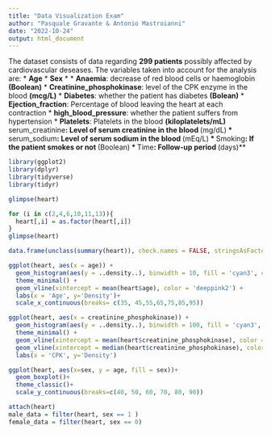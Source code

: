 ```yaml
---
title: "Data Visualization Exam"
author: "Pasquale Gravante & Antonio Mastroianni"
date: "2022-10-24"
output: html_document
---
```


The dataset consists of data regarding **299 patients** possibly affected by cardiovascular deseases.
The variables taken into account for the analysis are:
* **Age**
* **Sex**
* 
* **Anaemia**: decrease of red blood cells or haemoglobin **(Boolean)**
* **Creatinine_phosphokinase**: level of the CPK enzyme in the blood **(mcg/L)**
* **Diabetes**: whether the patient has diabetes **(Bolean)**
* **Ejection_fraction**: Percentage of blood leaving the heart at each contraction
* **high_blood_pressure**: whether the patient suffers from hypertension
* **Platelets**: Platelets in the blood **(kiloplatelets/mL)*
* **serum_creatinine**: Level of serum creatinine in the blood **(mg/dL)**
* **serum_sodium**: Level of serum sodium in the blood **(mEq/L)**
* **Smoking**: If the patient smokes or not **(Boolean)**
* **Time**: Follow-up period **(days)**

```r
library(ggplot2)
library(dplyr)
library(tidyverse)
library(tidyr)
```

```r
glimpse(heart)
```

```r
for (i in c(2,4,6,10,11,13)){
  heart[,i] = as.factor(heart[,i])
}
glimpse(heart)
```

```r
data.frame(unclass(summary(heart)), check.names = FALSE, stringsAsFactors = FALSE)
```

```r
ggplot(heart, aes(x = age)) +
  geom_histogram(aes(y = ..density..), binwidth = 10, fill = 'cyan3', color = 'white') +
  theme_minimal() + 
  geom_vline(xintercept = mean(heart$age), color = 'deeppink2') +
  labs(x = 'Age', y='Density')+
  scale_x_continuous(breaks= c(35, 45,55,65,75,85,95))
```

```r
ggplot(heart, aes(x = creatinine_phosphokinase)) +
  geom_histogram(aes(y = ..density..), binwidth = 100, fill = 'cyan3', color = 'white') +
  theme_minimal() + 
  geom_vline(xintercept = mean(heart$creatinine_phosphokinase), color = 'deeppink2') +
  geom_vline(xintercept = median(heart$creatinine_phosphokinase), color = 'purple') +
  labs(x = 'CPK', y='Density')
```

```r
ggplot(heart, aes(x=sex, y = age, fill = sex))+
  geom_boxplot()+
  theme_classic()+
  scale_y_continuous(breaks=c(40, 50, 60, 70, 80, 90))
```

```r
attach(heart)
male_data = filter(heart, sex == 1 )
female_data = filter(heart, sex == 0)
```
